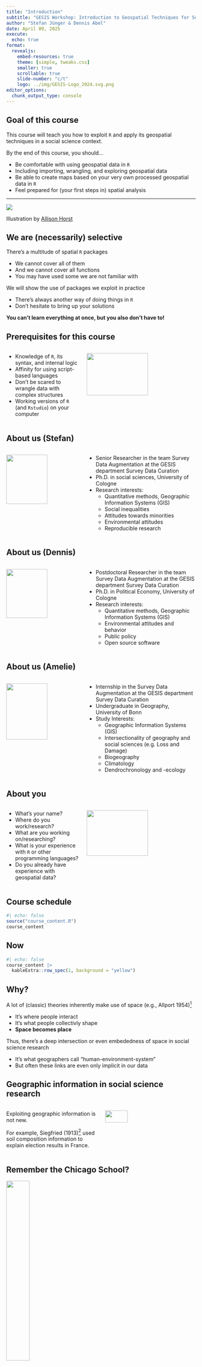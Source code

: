 ```yaml
---
title: "Introduction"
subtitle: "GESIS Workshop: Introduction to Geospatial Techniques for Social Scientists in R"
author: "Stefan Jünger & Dennis Abel"
date: April 09, 2025
execute:
  echo: true
format:
  revealjs:
    embed-resources: true
    theme: [simple, tweaks.css]
    smaller: true
    scrollable: true
    slide-number: "c/t"
    logo: ../img/GESIS-Logo_2024.svg.png
editor_options: 
  chunk_output_type: console
---
```


## Goal of this course

This course will teach you how to exploit `R` and apply its geospatial techniques in a social science context.

By the end of this course, you should...

- Be comfortable with using geospatial data in `R`
- Including importing, wrangling, and exploring geospatial data
- Be able to create maps based on your very own processed geospatial data in `R`
- Feel prepared for (your first steps in) spatial analysis

---

![](../img/r_first_then.png){.r-stretch fig-align="center"}

Illustration by [Allison Horst](https://github.com/allisonhorst/stats-illustrations)

## We are (necessarily) selective

There's a multitude of spatial `R` packages 

- We cannot cover all of them 
- And we cannot cover all functions 
- You may have used some we are not familiar with

We will show the use of packages we exploit in practice 

- There's always another way of doing things in `R` 
- Don't hesitate to bring up your solutions

**You can't learn everything at once, but you also don't have to!**

## Prerequisites for this course

::::: columns
::: {.column width="40%"}
- Knowledge of `R`, its syntax, and internal logic
- Affinity for using script-based languages
- Don't be scared to wrangle data with complex structures
- Working versions of `R` (and `Rstudio`) on your computer
:::

::: {.column width="60%"}
![](../img/i-love-programming.jpg){fig-align="center" width="75%"}
:::
:::::

## About us (Stefan)

::::: columns
::: {.column width="40%"}
![](../img/Stefan.png){fig-align="center" width="75%"}
:::

::: {.column width="60%"}
- Senior Researcher in the team Survey Data Augmentation at the GESIS department Survey Data Curation
- Ph.D. in social sciences, University of Cologne
- Research interests:
  - Quantitative methods, Geographic Information Systems (GIS)
  - Social inequalities
  - Attitudes towards minorities
  - Environmental attitudes
  - Reproducible research
:::
:::::

## About us (Dennis)

::::: columns
::: {.column width="40%"}
![](../img/Dennis.png){fig-align="center" width="75%"}
:::

::: {.column width="60%"}
- Postdoctoral Researcher in the team Survey Data Augmentation at the GESIS department Survey Data Curation
- Ph.D. in Political Economy, University of Cologne
- Research interests:
  - Quantitative methods, Geographic Information Systems (GIS)
  - Environmental attitudes and behavior
  - Public policy
  - Open source software
:::
:::::

## About us (Amelie)

::::: columns
::: {.column width="40%"}
![](../img/avatar_amelie.jpg){fig-align="center" width="75%"}
:::

::: {.column width="60%"}
- Internship in the Survey Data Augmentation at the GESIS department Survey Data Curation
- Undergraduate in Geography, University of Bonn 
- Study Interests: 
  - Geographic Information Systems (GIS)
  - Intersectionality of geography and social sciences (e.g. Loss and Damage)
  - Biogeography
  - Climatology
  - Dendrochronology and -ecology
:::
:::::

## About you

::::: columns
::: {.column width="40%"}
- What's your name?  
- Where do you work/research? 
- What are you working on/researching?
- What is your experience with `R` or other programming languages?
- Do you already have experience with geospatial data?
:::

::: {.column width="60%"}
![](../img/so-tell-me-5be02d.jpg){fig-align="center" width="75%"}

:::
:::::

## Course schedule

```r
#| echo: false
source("course_content.R")
course_content
```

## Now

```r
#| echo: false
course_content |> 
  kableExtra::row_spec(1, background = "yellow")
```


## Why?

A lot of (classic) theories inherently make use of space (e.g., Allport 1954)^[Allport, Gordon W. 1954. The Nature of Prejudice. Cambridge, Massachusetts: Addison-Wesley Publishing Company.]

- It's where people interact
- It's what people collectivly shape
- **Space becomes place**

Thus, there's a deep intersection or even embededness of space in social science research

- It's what geographers call "human-environment-system"
- But often these links are even only implicit in our data

## Geographic information in social science research

::::: columns
::: {.column width="50%"}
Exploiting geographic information is not new.

For example, Siegfried (1913)^[Siegfried, André. 1913. Tableau Politique de La France de l’Ouest Sous La Troisième République. Paris: Collin.] used soil composition information to explain election results in France.
:::

::: {.column width="50%"}
![](../img/siegfried.png){fig-align="center" width="50%"}
:::
:::::

## Remember the Chicago School?

![](../img/park_etal.png){fig-align="center" width="35%"}


::: aside
Park, Robert E., Ernest W. Burgess, and Roderick D. McKenzie. 1925. The City. Suggestions for Investigation of Human Behavior in the Urban Environment. Chicago and London: University of Chicago Press.
:::


## Today {.smaller}

So many studies still rely on these ideas but incorporate space directly, e.g.,

::::: columns
::: {.column width="50%"}

<ul style="font-size:.55em;">
  <li>Iyer, A., & Pryce, G. (2023). Theorising the causal impacts of social frontiers: The social and psychological implications of discontinuities in the geography of residential mix. Urban Studies, https://doi.org/10.1177/00420980231194834</li>
    <li>Kent, J. (2022). Can urban fabric encourage tolerance? Evidence that the structure of cities influences attitudes toward migrants in Europe. Cities, 121, 103494. https://doi.org/10.1016/j.cities.2021.103494</li>
    <li>Schmidt, K., Jacobsen, J., & Iglauer, T. (2023). Proximity to refugee accommodations does not affect locals’ attitudes toward refugees: Evidence from Germany. European Sociological Review, jcad028. https://doi.org/10.1093/esr/jcad028</li>
    <li>Xu, A. Z. (2023). Segregation and the Spatial Externalities of Inequality: A Theory of Interdependence and Public Goods in Cities. American Political Science Review, 1–18. https://doi.org/10.1017/S0003055423000722</li>
    <li>...</li>
    <li>**Jünger**, S., & Schaeffer, M. (2023). Ethnic Diversity and Social Integration—What are the Consequences of Ethnic Residential Boundaries and Halos for Social Integration in Germany? KZfSS Kölner Zeitschrift Für Soziologie Und Sozialpsychologie. https://doi.org/10.1007/s11577-023-00888-1</li>
</ul>
:::

::: {.column width="50%"}

![](../img/xu2023.png){fig-align="center" width="40%"}

<p align = "right"><small>Xu, 2023</small></p>
:::
:::::





## Data landscape

:::: columns
::: {.column width="50%"}
Increased amount of available data

- Quantitative and on a small spatial scale

![](../img/tools_today.png){fig-align="left" width="50%"}
:::

::: {.column width="50%"}

![](../img/geo_today.png){fig-align="center" width="60%"}

Better tools

- Personal computers with enough horsepower
- Standard software, such as `R`, can be used as Geographic Information System (GIS)
:::

::::

## What are geospatial data?

:::: columns
::: {.column width="50%"}
Data with a direct spatial reference 

$\rightarrow$ **geo-coordinates** x, y (and z)

- Information about geometries
- Optional: Content in relation to the geometries
:::

::: {.column width="50%"}
![](../img/fig_geometries.png){fig-align="center" width="50%"}

<small>Sources: OpenStreetMap / GEOFABRIK (2018), City of Cologne (2014), and the Statistical Offices of the Federation and the Länder (2016) / Jünger, 2019</small>
:::

::::

## Geospatial data in this course I

In the folder called `./data`, you can find (most of) the data files prepped for all the exercises and slides. The following data are included:

- Administrative borders of Germany (Prefix *VG250_*) are provided by the German [Federal Agency for Cartography and Geodesy](http://www.bkg.bund.de)(2018). Check out their [Open Data Portal](https://gdz.bkg.bund.de/index.php/default/open-data.html).

- The locations of e-car charging stations in Germany are retrieved from the [Bundesnetzagentur](https://www.bundesnetzagentur.de/DE/Fachthemen/ElektrizitaetundGas/E-Mobilitaet/Ladesaeulenkarte/start.html). 

- Election Results for the German Right-Wing Populist Party *AfD* in the 2021 German federal election ([Der Bundeswahlleiter, Wiesbaden 2018](https://www.bundeswahlleiter.de/bundestagswahlen/2017/ergebnisse/weitere-ergebnisse.html)).


## Geospatial data in this course II

- District attributes are from [INKAR](https://www.inkar.de/) and curated by Bundesinstitut für Bau-, Stadt- und Raumforschung (BBSR)

- German Census 2011 data are provided by the [Federal Statistical Office Germany, Wiesbaden 2020](https://www.zensus2011.de/EN/Home/home_node.html)

- Shapefiles, voting data, and car-related data for Cologne are gathered from the [Open Data Portal Cologne](https://www.offenedaten-koeln.de/)

- Information about public transport stops and streets are from [OpenStreetMap](https://www.openstreetmap.org/)

- Weather data are gathered from [Climate Data Center of the German Weather Service](https://www.dwd.de/DE/klimaumwelt/cdc/cdc_node.html)

**Please make sure that if you reuse any of the provided data to cite the original data sources.**

## What is GIS?

Most common understanding: Geographic Information Systems (GIS) as specific software to process geospatial data for 

- Visualization
- Analysis
- Interpretation

## Data specifics

::: columns
::: {.column width="50%"}
![](../img/fig_3d_simple.png){fig-align="center" width="75%"}

<small>Sources: OpenStreetMap / GEOFABRIK (2018) and City of Cologne (2014)</small>
:::

::: {.column width="50%"}
Formats

- Vector data (points, lines, polygons)
- Raster data (grids)

Coordinate reference systems

- Allow the projection on earth's surface
- Differ in precision for specific purposes
:::
::::

## Layers Must Match!

:::: columns
::: {.column width="50%"}
<p style="text-align: center;">EPSG:3857</p>
:::

::: {.column width="50%"}
<p style="text-align: center;">EPSG:3035</p>
:::
::::

![](../img/fig_projections.png){.r-stretch fig-align="center"}

<small>Source: Statistical Office of the European Union Eurostat (2018) / Jünger, 2019</small>

## Types of CRS

Differentiating between different CRS is wild (at least for me...). You may hear from geographic, geocentric, projected, or local CRS in your research.

What's the difference?

- whether 2 dimensional (longitude, latitude) or 3 dimensional (+height) coordinates are used
- the location of the coordinate system's origin (center of earth or not)
- projection on a flat surface (transformation of longitudes and latitudes to x and y coordinates)
- location (the smaller, the more precise are projections)

*In practice, you shouldn't worry too much about CRS. Again, what matters is that they match.*

---

![](../img/layers_meme.jpg){.r-stretch fig-align="center"}

## Old standard: `PROJ.4` strings

This is how your information about the CRS are defined in a classic standard:

```
+proj=laea +lat_0=52 +lon_0=10 +x_0=4321000 +y_0=3210000 +ellps=GRS80 +towgs84=0,0,0,0,0,0,0 +units=m +no_defs 
```

<small>Source: https://epsg.io/3035</small>

(It's nothing you would type by hand)

## New kid in town: `WKT` (“Well Known Text”)

<br>

```
PROJCS["ETRS89 / LAEA Europe",
    GEOGCS["ETRS89",
        DATUM["European_Terrestrial_Reference_System_1989",
            SPHEROID["GRS 1980",6378137,298.257222101,
                AUTHORITY["EPSG","7019"]],
            TOWGS84[0,0,0,0,0,0,0],
            AUTHORITY["EPSG","6258"]],
        PRIMEM["Greenwich",0,
            AUTHORITY["EPSG","8901"]],
        UNIT["degree",0.0174532925199433,
            AUTHORITY["EPSG","9122"]],
        AUTHORITY["EPSG","4258"]],
    PROJECTION["Lambert_Azimuthal_Equal_Area"],
    PARAMETER["latitude_of_center",52],
    PARAMETER["longitude_of_center",10],
    PARAMETER["false_easting",4321000],
    PARAMETER["false_northing",3210000],
    UNIT["metre",1,
        AUTHORITY["EPSG","9001"]],
    AUTHORITY["EPSG","3035"]]
```

<small>Source: https://epsg.io/3035</small>

## EPSG Codes

:::: columns
::: {.column width="50%"}
Eventually, it's not as challenging to work with CRS in `R` as it may seem, since we don't have to use PROJ.4 or WKT strings directly.

Most of the times it's enough to use so-called EPSG Codes ("European Petroleum Survey Group Geodesy"), a small digit sequence.
:::

::: {.column width="50%"}
![](../img/ImageEPSGlogo.gif){fig-align="center" width="60%"}

<p align = "center"><small>[Source](http://geotiff.maptools.org/proj_list/guid7.html)</small></p>
:::
::::

## More details on geospatial data

Let's learn about geospatial data as we learn about specific formats

![](../img/Raster-and-Vector-data-types-as-representative-of-real-world-geographic-space_W640.jpg){.r-stretch fig-align="center"}



<p align = "center"><small>[Source](https://dx.doi.org/10.13140/2.1.3030.1767)</small></p>

## Packages in this course I 

We will use plenty of different packages during the course, but only a few are our main drivers (e.g., the `sf` package). Here's the list of packages you may need for the exercises:

- [`dplyr`](https://cran.r-project.org/web/packages/dplyr/index.html)
- [`ggplot2`](https://cran.r-project.org/web/packages/ggplot2/index.html)
- [`ggspatial`](https://cran.r-project.org/web/packages/ggspatial/index.html)
- [`osmdata`](https://cran.r-project.org/web/packages/osmdata/index.html)
- **[`OpenStreetMap`](https://cran.r-project.org/web/packages/OpenStreetMap/index.html)**^[If you use a Mac, you may need to install Java: https://www.java.com/de/download/]
- [`sf`](https://cran.r-project.org/web/packages/sf/index.html)
- [`spatialreg`](https://cran.r-project.org/web/packages/spatialreg/index.html)

## Packages in this course II 

- [`spatstat`](https://cran.r-project.org/web/packages/spatstat/index.html)
- [`sfdep`](https://cran.r-project.org/web/packages/sfdep/index.html)
- [`spdep`](https://cran.r-project.org/web/packages/spdep/index.html)
- [`tidyterra`](https://cran.r-project.org/web/packages/tidyterra/index.html)
- [`terra`](https://cran.r-project.org/web/packages/terra/index.html)
- **[`tidygeocoder`](https://cloud.r-project.org/web/packages/tidygeocoder/index.html)**
- [`tmap`](https://cran.r-project.org/web/packages/tmap/index.html)
- [`tmaptools`](https://cran.r-project.org/web/packages/tmaptools/index.html)


## Exercise 1: Package Installation

[Exercise](https://stefanjuenger.github.io/gesis-workshop-geospatial-techniques-R-2025/exercises/1_Package_Installation.html)